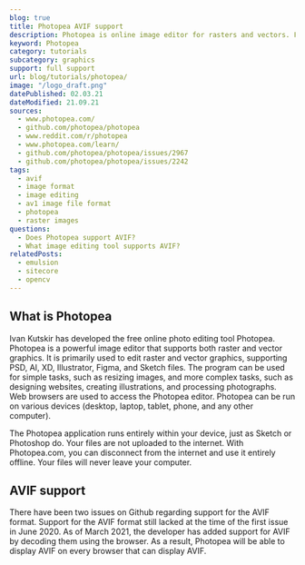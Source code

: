 ```yaml
---
blog: true
title: Photopea AVIF support
description: Photopea is online image editor for rasters and vectors. Find out about AVIF support.
keyword: Photopea
category: tutorials
subcategory: graphics
support: full support
url: blog/tutorials/photopea/
image: "/logo_draft.png"
datePublished: 02.03.21
dateModified: 21.09.21
sources:
  - www.photopea.com/
  - github.com/photopea/photopea
  - www.reddit.com/r/photopea
  - www.photopea.com/learn/
  - github.com/photopea/photopea/issues/2967
  - github.com/photopea/photopea/issues/2242
tags:
  - avif
  - image format
  - image editing
  - av1 image file format
  - photopea
  - raster images
questions:
  - Does Photopea support AVIF?
  - What image editing tool supports AVIF?
relatedPosts:
  - emulsion
  - sitecore
  - opencv
---
```


## What is Photopea

Ivan Kutskir has developed the free online photo editing tool Photopea. Photopea is a powerful image editor that supports both raster and vector graphics. It is primarily used to edit raster and vector graphics, supporting PSD, AI, XD, Illustrator, Figma, and Sketch files. The program can be used for simple tasks, such as resizing images, and more complex tasks, such as designing websites, creating illustrations, and processing photographs.
Web browsers are used to access the Photopea editor. Photopea can be run on various devices (desktop, laptop, tablet, phone, and any other computer).

The Photopea application runs entirely within your device, just as Sketch or Photoshop do. Your files are not uploaded to the internet. With Photopea.com, you can disconnect from the internet and use it entirely offline. Your files will never leave your computer.

## AVIF support

There have been two issues on Github regarding support for the AVIF format. Support for the AVIF format still lacked at the time of the first issue in June 2020. As of March 2021, the developer has added support for AVIF by decoding them using the browser. As a result, Photopea will be able to display AVIF on every browser that can display AVIF.
